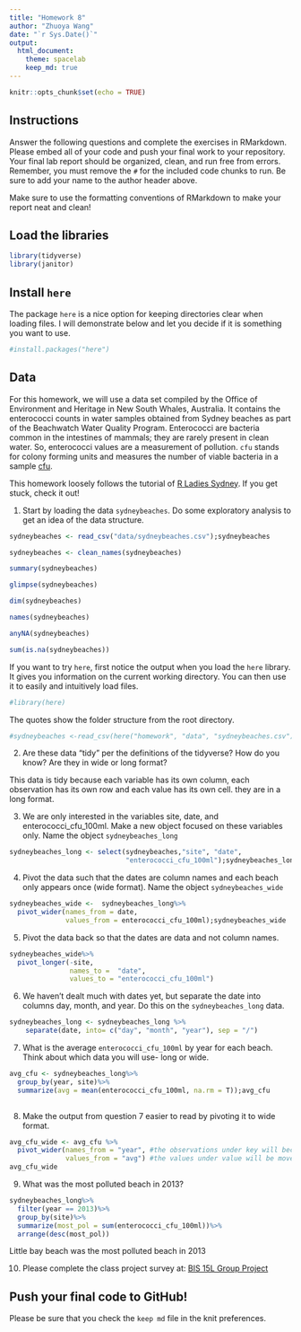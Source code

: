 ```yaml
---
title: "Homework 8"
author: "Zhuoya Wang"
date: "`r Sys.Date()`"
output:
  html_document: 
    theme: spacelab
    keep_md: true
---
```


```r
knitr::opts_chunk$set(echo = TRUE)
```

## Instructions
Answer the following questions and complete the exercises in RMarkdown. Please embed all of your code and push your final work to your repository. Your final lab report should be organized, clean, and run free from errors. Remember, you must remove the `#` for the included code chunks to run. Be sure to add your name to the author header above.  

Make sure to use the formatting conventions of RMarkdown to make your report neat and clean!  

## Load the libraries
```r
library(tidyverse)
library(janitor)
``` 

## Install `here`
The package `here` is a nice option for keeping directories clear when loading files. I will demonstrate below and let you decide if it is something you want to use.  
```r
#install.packages("here")
```

## Data
For this homework, we will use a data set compiled by the Office of Environment and Heritage in New South Whales, Australia. It contains the enterococci counts in water samples obtained from Sydney beaches as part of the Beachwatch Water Quality Program. Enterococci are bacteria common in the intestines of mammals; they are rarely present in clean water. So, enterococci values are a measurement of pollution. `cfu` stands for colony forming units and measures the number of viable bacteria in a sample [cfu](https://en.wikipedia.org/wiki/Colony-forming_unit).   

This homework loosely follows the tutorial of [R Ladies Sydney](https://rladiessydney.org/). If you get stuck, check it out!  

1. Start by loading the data `sydneybeaches`. Do some exploratory analysis to get an idea of the data structure.
```r
sydneybeaches <- read_csv("data/sydneybeaches.csv");sydneybeaches

sydneybeaches <- clean_names(sydneybeaches)
```


```r
summary(sydneybeaches)
```

```r
glimpse(sydneybeaches)
```

```r
dim(sydneybeaches)
```

```r
names(sydneybeaches)
```

```r
anyNA(sydneybeaches)

sum(is.na(sydneybeaches))
```

If you want to try `here`, first notice the output when you load the `here` library. It gives you information on the current working directory. You can then use it to easily and intuitively load files.
```r
#library(here)
```

The quotes show the folder structure from the root directory.
```r
#sydneybeaches <-read_csv(here("homework", "data", "sydneybeaches.csv")) %>% clean_names()
```

2. Are these data "tidy" per the definitions of the tidyverse? How do you know? Are they in wide or long format?

This data is tidy because each variable has its own column, each observation has its own row and each value has its own cell. they are in a long format.  


3. We are only interested in the variables site, date, and enterococci_cfu_100ml. Make a new object focused on these variables only. Name the object `sydneybeaches_long`
```r
sydneybeaches_long <- select(sydneybeaches,"site", "date", 
                             "enterococci_cfu_100ml");sydneybeaches_long 

```

4. Pivot the data such that the dates are column names and each beach only appears once (wide format). Name the object `sydneybeaches_wide`
```r
sydneybeaches_wide <-  sydneybeaches_long%>%
  pivot_wider(names_from = date,
              values_from = enterococci_cfu_100ml);sydneybeaches_wide
```

5. Pivot the data back so that the dates are data and not column names.
```r
sydneybeaches_wide%>%
  pivot_longer(-site,
               names_to =  "date",
               values_to = "enterococci_cfu_100ml")
```

6. We haven't dealt much with dates yet, but separate the date into columns day, month, and year. Do this on the `sydneybeaches_long` data.
```r
sydneybeaches_long <- sydneybeaches_long %>% 
    separate(date, into= c("day", "month", "year"), sep = "/")
```

7. What is the average `enterococci_cfu_100ml` by year for each beach. Think about which data you will use- long or wide.
```r
avg_cfu <- sydneybeaches_long%>%
  group_by(year, site)%>%
  summarize(avg = mean(enterococci_cfu_100ml, na.rm = T));avg_cfu
  
```

8. Make the output from question 7 easier to read by pivoting it to wide format.
```r
avg_cfu_wide <- avg_cfu %>% 
  pivot_wider(names_from = "year", #the observations under key will become new columns
              values_from = "avg") #the values under value will be moved to the new columns
avg_cfu_wide
```

9. What was the most polluted beach in 2013?
```r
sydneybeaches_long%>%
  filter(year == 2013)%>%
  group_by(site)%>%
  summarize(most_pol = sum(enterococci_cfu_100ml))%>%
  arrange(desc(most_pol))

```
Little bay beach was the most polluted beach in 2013




10. Please complete the class project survey at: [BIS 15L Group Project](https://forms.gle/H2j69Z3ZtbLH3efW6)

## Push your final code to GitHub!
Please be sure that you check the `keep md` file in the knit preferences.   
